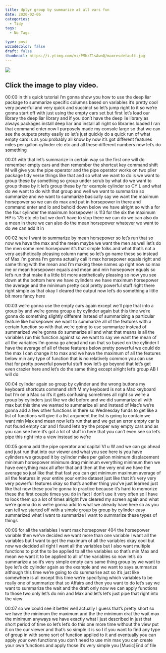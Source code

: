 ```yaml
---
title: dplyr group by summarize at all vars fun
date: 2020-02-06
categories:
  - Tidy
tags:
  - No Tags

type: post
w3codecolor: false
draft: false
thumbnail: https://i.ytimg.com/vi/PMhzZ1sAwnQ/maxresdefault.jpg
---
```


<a href="https://www.youtube.com/watch?v=PMhzZ1sAwnQ">
<picture><img src="https://i.ytimg.com/vi/PMhzZ1sAwnQ/maxresdefault.jpg"></picture>
</a>



## Click the image to play video.



00:00
in this quick tutorial I'm gonna show you how to use the deep liar package to
summarize specific columns based on variables it's pretty cool very powerful
and very quick and succinct so let's jump right to it
so we're gonna start off with just using the empty cars set but first let's load
our library the deep liar library and if you don't have the deep lie library as
always packages install deep liar and install all right so libraries loaded I
ran that command enter now I purposely made my console large so that we can see
the outputs pretty easily so let's just quickly do a quick run of what empty
cars is as you probably all know by now it's got different features miles per
gallon cylinder etc etc and all these different numbers now let's do something

00:01
with that let's summarize in certain way so the first one will do remember empty
cars and then remember the shortcut key command shift M will give you the pipe
operator and the pipe operator works on two plier package tidy verse things like
that and so what we want to do is we want to group these by something so
group under scrub by what do we want to group these by it let's group these by
for example cylinder so CY L and what do we want to do with that group and well
we want to summarize so summarize and we want to summarize basically say we want
the maximum horsepower so we can do max and put in horsepower in there and
command enter and lo and behold down below we have alright so with a for the
four cylinder the maximum horsepower is 113 for the six the maximum HP is 175
etc etc but we don't have to stop there we can do we can also do a mean in there
we can also do the mean horsepower whatever we want to do we can add it in

00:02
here I want to summarize by mean horsepower so let's run that so now we
have the max and the mean maybe we want the men as well let's do the men
some men horsepower it's that simple folks and what that's not a very
aesthetically pleasing column name so let's go name these so instead of Max
I'm gonna I'm gonna actually call it max horsepower equals right and same thing
with the mean and I'm making these names up right now so max me or mean
horsepower equals and mean and min horsepower equals so let's run that make
it a little bit more aesthetically pleasing so now you see down at the
bottom here we have cylinders we have maximum horsepower the average and the
minimum pretty cool pretty powerful stuff right there right simple as that
okay I cleared the output now let's do something a little bit more fancy here

00:03
we're gonna use the empty cars again except we'll pipe that into a group by
and we're gonna group a by cylinder again but this time we're gonna do
something slightly different instead of summarizing a particular
feature like horsepower we want to summarize all of the features with a
certain function so with that we're going to use summarize instead of
summarized we're gonna do summarize all and what that means is all the variables
run this function against so we want to say we want the mean of all the
variables I'm gonna go ahead and run that so based on the cylinder I have the
average of all of these features below pretty powerful we could do the max I
can change it to max and we have the maximum of all the features below min
any type of function that is no relatively common you can use that for
pretty powerful powerful stuff now let's go beyond that let's get even crazier
here and let's do the same thing except alright let's group AB I will do

00:04
cylinder again so group by cylinder and the wrong buttons my keyboard shortcuts
command shift M my keyboard is not a Mac keyboard but I'm on a Mac so it's it
gets confusing sometimes all right so we're a group by cylinders just like we
did before and we did summarize all with
max but this time we wanted to summarize all
and instead of Mac's we're gonna add a few other functions in there so
Wednesday funds to get like a list of functions will give it a list argument
the list is going to contain we want min Max and mean now let's run that and we
get an error empty car is not found empty car and I found let's try the
proper way empty cars and as you can see here it's got a lot of stuff in here
that you can't even see so let's pipe this right into a view instead so we're

00:05
gonna add the pipe operator and capital VI u W and we can go ahead and just run
that into our viewer and what you see here is you have cylinders we grouped it
by cylinder miles per gallon minimum displacement minimum horsepower minimum
drag minimum everything minimum then we have everything max all after that and
then at the very end we have the average so just like that that fast you can get
minimum maximum average of all the features in your entire your entire
dataset just like that it's very very very powerful features okay so that's
another thing you've just learned just like that
now these you're gonna to practice because it's hard to memorize these the
first couple times you do in fact I don't use it very often so I have to
look them up a lot of times alright I've cleared my screen again and
what we're gonna do is we're gonna add to what we already have here so as you
can tell we started off with a simple group by group by cylinder easy
summarized what I want to summarize I want to summarize these types of things

00:06
for all the variables I want max horsepower 404 the horsepower variable
then we've decided we want more than one variable I want all the variables but I
want to get the maximum of all the variables okay cool but now we decided
all right I want all the variables but I
also want multiple functions to plot the to be applied to all the variables so
that's min Max and mean we want it to be applied to all of the variables so now
let's do summarize a so it's very simple empty cars same thing group by we want
to bye let's do cylinder again as the example and we want to says summarize
although this time we're going to do summarise act so it's just like
somewhere is all except this time we're specifying which variables to be really
one of summarize that so Affairs and then you want to do let's say we want to
summarize the wait and the draft only now we can apply functions to those two
only let's do min and Max and let's let's just pipe that right into the view

00:07
so we could see it better well actually I guess that's pretty short so we have
the minimum the maximum and the the minimum drat the wait max the minimum
anyways we have exactly what I just described in just that short period of
time so let's let's do this one more time without the view put it on the our
viewer and that's so simple it is so I if you want to find any type of group in
with some sort of function applied to it and eventually you can apply your own
functions you don't need to use min max you can create your own functions and
apply those it's very simple you [Music]End of file

